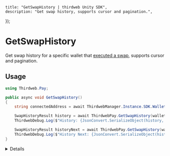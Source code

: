 
	title: "GetSwapHistory | thirdweb Unity SDK",
	description: "Get swap history, supports cursor and pagination.",
});

# GetSwapHistory

Get swap history for a specific wallet that [executed a swap](/unity/pay/sendswap), supports cursor and pagination.

## Usage

```csharp
using Thirdweb.Pay;

public async void GetSwapHistory()
{
	string connectedAddress = await ThirdwebManager.Instance.SDK.Wallet.GetAddress();

	SwapHistoryResult history = await ThirdwebPay.GetSwapHistory(walletAddress: connectedAddress, start: 0, count: 1);
	ThirdwebDebug.Log($"History: {JsonConvert.SerializeObject(history, Formatting.Indented)}");

	SwapHistoryResult historyNext = await ThirdwebPay.GetSwapHistory(walletAddress: connectedAddress, start: 1, count: 10, cursor: history.NextCursor, pageSize: null);
	ThirdwebDebug.Log($"History Next: {JsonConvert.SerializeObject(historyNext, Formatting.Indented)}");
}
```

<Details summary="Configuration">

#### Wallet Address

`string`: The wallet address to get the swap history for.

#### Start

`int`: The start index of the swap history.

#### Count

`int`: The number of swaps to return.

#### Cursor

`string`: The cursor to get the next page of swap history. (Optional)

#### Page Size

`int`: The page size of the swap history. (Optional)

### Return Value

A SwapHistoryResult object containing the following properties:

```csharp
string WalletAddress; // The wallet address.
List<SwapPage> Page; // The swap history page.
string NextCursor; // The next cursor.
int PageSize; // The page size.
```

The `SwapPage` object contains the following properties:

```csharp
SwapQuote Quote; // The swap quote.
string SwapType; // The swap type, see SwapType enum.
SourceDestinationDetails Source; // The source tx details.
SourceDestinationDetails Destination; // The destination tx details.
string Status; // The swap status, see SwapStatus enum.
string SubStatus; // The swap sub status, see SwapSubStatus enum.
string FromAddress; // The executing address.
string ToAddress; // The receiving address.
string FailureMessage; // The failure message, if any.
string Bridge; // The bridge used, if applicable.
```

</Details>
